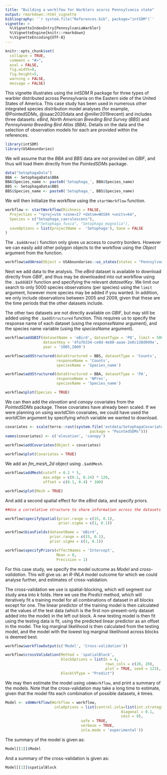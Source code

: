 ```yaml
---
title: "Building a worklfow for Warblers acorss Pennsylvania state"
output: rmarkdown::html_vignette
bibliography: '`r system.file("References.bib", package="intSDM")`'
vignette: >
  %\VignetteIndexEntry{PennsylvaniaWarbler}
  %\VignetteEngine{knitr::rmarkdown}
  %\VignetteEncoding{UTF-8}
---
```


```r
knitr::opts_chunk$set(
  collapse = TRUE,
  comment = "#>",
  eval = FALSE,
  fig.width=8, 
  fig.height=5,
  warning = FALSE,
  message = FALSE)
```

This vignette illustrates using the *intSDM* R package for three types of warbler distributed across Pennsylvania on the Eastern side of the United States of America. This case study has been used in numerous other integrated species distribution model analyses (for example, @PointedSDMs, @isaac2020data and @miller2019recent) and includes three datasets: *eBird*, *North American Breeding Bird Survey* (*BBS*) and *Pennsylvania Breeding Bird Atlas* (*BBA*). Details on the data and the selection of observation models for each are provided within the references.

```r

library(intSDM)
library(USAboundaries)

```

We will assume that the *BBA* and *BBS* data are not provided on *GBIF*, and thus will load them directly from the *PointedSDMs* package.

```r

data("SetophagaData")
BBA <- SetophagaData$BBA
BBA$Species_name <- paste0('Setophaga_', BBA$Species_name)
BBS <- SetophagaData$BBS
BBS$Species_name <- paste0('Setophaga_', BBS$Species_name)

```

We will then initialize the workflow using the `startWorkflow` function.

```r

workflow <- startWorkflow(Richness = FALSE,
  Projection = "+proj=utm +zone=17 +datum=WGS84 +units=km",
  Species = c("Setophaga_caerulescens"), 
              #"Setophaga_fusca", "Setophaga_magnolia"),
  saveOptions = list(projectName =  'Setophaga'), Save = FALSE
)

```

The `.$addArea()` function only gives us access to country borders. However we can easily add other polygon objects to the workflow using the *Object* argument from the function.

```r

workflow$addArea(Object = USAboundaries::us_states(states = "Pennsylvania"))

```

Next we add data to the analysis. The *eBird* dataset is available to download directly from *GBIF*, and thus may be downloaded into out workflow using the `.$addGBIF` function and specifying the relevant *datasetKey*. We limit our search to only 5000 species observations (per species) using the `limit` argument, however more species may be added if you wanted. In addition, we only include observations between 2005 and 2009, given that these are the time periods that the other datasets include.

The other two datasets are not directly available on *GBIF*, but may still be added using the `.$addStructured` function. This requires us to specify the response name of each dataset (using the *responseName* argument), and the species name variable (using the *speciesName* argument).

```r

workflow$addGBIF(datasetName = 'eBird', datasetType = 'PO', limit = 5000,
                 datasetKey = '4fa7b334-ce0d-4e88-aaae-2e0c138d049e',
                 year = '2005,2009')

workflow$addStructured(dataStructured = BBS, datasetType = 'Counts',
                       responseName = 'Counts', 
                       speciesName = 'Species_name')

workflow$addStructured(dataStructured = BBA, datasetType = 'PA',
                       responseName = 'NPres', 
                       speciesName = 'Species_name')

workflow$plot(Species = TRUE)

```

We can then add the *elevation* and *canopy* covariates from the *PointedSDMs* package. These covariates have already been scaled. If we were planning on using *worldClim* covariates, we could have used the *worldClim* argument by specifying which variable we wanted to download.

```r

covariates <- scale(terra::rast(system.file('extdata/SetophagaCovariates.tif', 
                                      package = "PointedSDMs")))
names(covariates) <- c('elevation', 'canopy')

workflow$addCovariates(Object = covariates)
  
workflow$plot(Covariates = TRUE)

```

We add an *fm_mesh_2d* object using `.$addMesh`.

```r

workflow$addMesh(cutoff = 0.2 * 5,
                 max.edge = c(0.1, 0.24) * 120,
                 offset = c(0.1, 0.4) * 100)

workflow$plot(Mesh = TRUE)

```

And add a second spatial effect for the *eBird* data, and specify priors.

```r

##Use a correlative structure to share information across the datasets if the standard model does not produce results that we want

workflow$specifySpatial(prior.range = c(15, 0.1),
                        prior.sigma = c(1, 0.1))

workflow$biasFields(datasetName = 'eBird',
                    prior.range = c(15, 0.1),
                    prior.sigma = c(1, 0.1))

workflow$specifyPriors(effectNames = 'Intercept', 
                       Mean = 0, 
                       Precision = 1)

```

For this case study, we specify the model outcome as *Model* and *cross-validation*. This will give us: an *R-INLA* model outcome for which we could analyse further, and estimates of cross-validation.

The cross-validation we use is spatial-blocking, which will segment our study area into *k* folds. Here we use the *Predict* method, which will iteratively fit a training model for all combinations of dataset in all blocks except for one. The linear predictor of the training model is then calculated at the values of the test data (which is the first non-present-only dataset added into the model) in the left out block. A new testing model is then fit using the testing data is fit, using the predicted linear predictor as an offset in the model. The log marginal likelihood is then calculated from the testing model, and the model with the lowest log marginal likelihood across blocks is deemed best.

```r

workflow$workflowOutput(c('Model', 'Cross-validation'))

workflow$crossValidation(Method = 'spatialBlock',  
                         blockOptions = list(k = 4, 
                                             rows_cols = c(20, 20), 
                                             plot = TRUE, seed = 123),
                         blockCVType = "Predict")

```

We may then estimate the model using `sdmWorkflow`, and print a summary of the models. Note that the cross-validation may take a long time to estimate, given that the model fits each combination of possible datasets, *k* times.

```r

Model <- sdmWorkflow(Workflow = workflow, 
                      inlaOptions = list(control.inla=list(int.strategy = 'eb',
                                                    diagonal = 0.1,
                                                    cmin = 0),
                                  safe = TRUE,
                                  verbose = TRUE,
                                  inla.mode = 'experimental'))

```

The summary of the model is given as:

```r

Model[[1]]$Model

```

And a summary of the cross-validation is given as:

```r

Model[[1]]$spatialBlock

```
